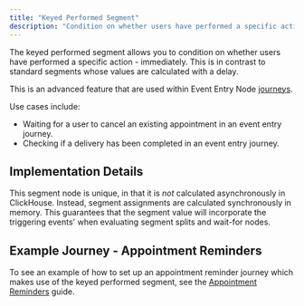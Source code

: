 ```yaml
---
title: "Keyed Performed Segment"
description: "Condition on whether users have performed a specific action - Immediately."
---
```


The keyed performed segment allows you to condition on whether users have performed a specific action - immediately. This is in contrast to standard segments whose values are calculated with a delay.

This is an advanced feature that are used within Event Entry Node [journeys](/resources/journey-nodes/entry#event-entry).

Use cases include:

- Waiting for a user to cancel an existing appointment in an event entry journey.
- Checking if a delivery has been completed in an event entry journey.

## Implementation Details

This segment node is unique, in that it is *not* calculated asynchronously in ClickHouse. Instead, segment assignments are calculated synchronously in memory. This guarantees that the segment value will incorporate the triggering events' when evaluating segment splits and wait-for nodes.

## Example Journey - Appointment Reminders

To see an example of how to set up an appointment reminder journey which makes use of the keyed performed segment, see the [Appointment Reminders](/guide/sample-journeys/appointment-reminders) guide.
